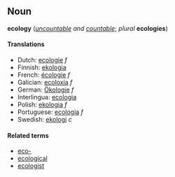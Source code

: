 ==Noun==
'''ecology''' (''[[uncountable]] and [[countable]]''; ''plural'' '''ecologies''')

====Translations====
*Dutch: [[ecologie]] ''f''
*Finnish: [[ekologia]]
*French: [[écologie]] ''f''
*Galician: [[ecoloxía]] ''f''
*German: [[Ökologie]] ''f''
*Interlingua: [[ecologia]]
*Polish: [[ekologia]] ''f''
*Portuguese: [[ecologia]] ''f''
*Swedish: [[ekologi]] ''c''

====Related terms====
*[[eco-]]
*[[ecological]]
*[[ecologist]]